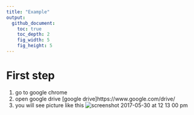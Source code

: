 ```yaml
---
title: "Example"
output:
  github_document:
    toc: true
    toc_depth: 2
    fig_width: 5
    fig_height: 5
---
```

# First step #
1. go to google chrome
2. open google drive [google drive]https://www.google.com/drive/
3. you will see picture like this ![screenshot 2017-05-30 at 12 13 00 pm](https://cloud.githubusercontent.com/assets/28161368/26593507/241a57d2-4519-11e7-8217-d19ec609126e.png)
